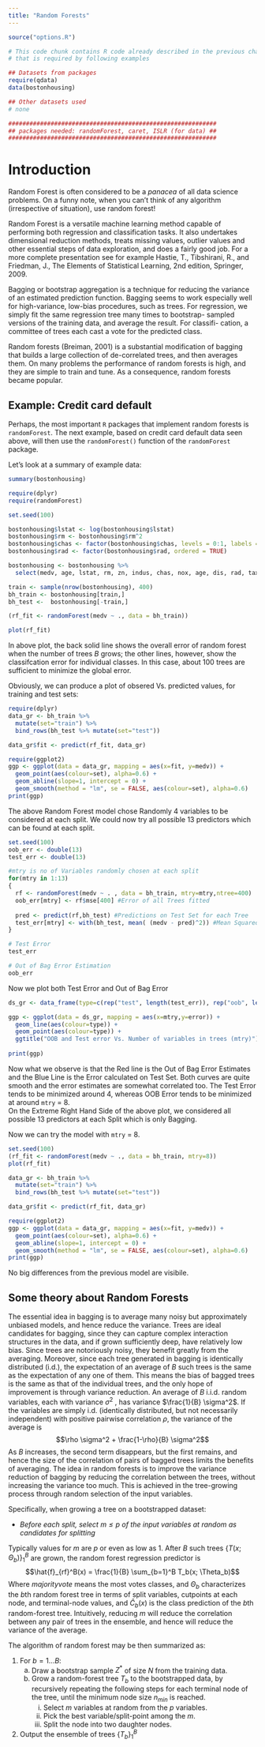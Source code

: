 ```yaml
---
title: "Random Forests"
---
```


```r
source("options.R")
```

```r
# This code chunk contains R code already described in the previous chapters
# that is required by following examples

## Datasets from packages
require(qdata)
data(bostonhousing)

## Other datasets used
# none

###########################################################
## packages needed: randomForest, caret, ISLR (for data) ##
###########################################################
```


# Introduction

Random Forest is often considered to be a _panacea_ of all data science problems.
On a funny note, when you can’t think of any algorithm (irrespective of situation),
use random forest!

Random Forest is a versatile machine learning method capable of performing both
regression and classification tasks. It also undertakes dimensional reduction methods,
treats missing values, outlier values and other essential steps of data exploration,
and does a fairly good job. For a
more complete presentation see for example Hastie, T., Tibshirani, R., and
Friedman, J., The Elements of Statistical Learning, 2nd edition, Springer,
2009.

Bagging or bootstrap aggregation is a technique for reducing
the variance of an estimated prediction function. Bagging seems to work
especially well for high-variance, low-bias procedures, such as trees. For
regression, we simply fit the same regression tree many times to bootstrap-
sampled versions of the training data, and average the result. For classifi-
cation, a committee of trees each cast a vote for the predicted class.

Random forests (Breiman, 2001) is a substantial modification of bagging
that builds a large collection of de-correlated trees, and then averages them.
On many problems the performance of random forests is high, and they are simple
to train and tune. As a consequence, random forests became popular.

## Example: Credit card default

Perhaps, the most important `R` packages that implement random forests is
`randomForest`.
The next example, based on credit card default data seen above, will then use
the `randomForest()` function of the `randomForest` package.


Let's look at a summary of example data:
```r
summary(bostonhousing)
```

```r
require(dplyr)
require(randomForest)
```

```r
set.seed(100)

bostonhousing$lstat <- log(bostonhousing$lstat)
bostonhousing$rm <- bostonhousing$rm^2
bostonhousing$chas <- factor(bostonhousing$chas, levels = 0:1, labels = c("no", "yes"))
bostonhousing$rad <- factor(bostonhousing$rad, ordered = TRUE)

bostonhousing <- bostonhousing %>%
  select(medv, age, lstat, rm, zn, indus, chas, nox, age, dis, rad, tax, crim, b, ptratio)

train <- sample(nrow(bostonhousing), 400)
bh_train <- bostonhousing[train,]
bh_test <-  bostonhousing[-train,]

(rf_fit <- randomForest(medv ~ ., data = bh_train))

plot(rf_fit)
```

<!--- https://stats.stackexchange.com/questions/51629/multiple-curves-when-plotting-a-random-forest --->
In above plot, the back solid line shows the overall error of random forest when the number of trees $B$ grows;
the other lines, however, show the classifcation error for individual classes. In this case, about 100 trees 
are sufficient to minimize the global error.

Obviously, we can produce a plot of obsered Vs. predicted values, for training and test sets:
```r
require(dplyr)
data_gr <- bh_train %>%
  mutate(set="train") %>%
  bind_rows(bh_test %>% mutate(set="test"))

data_gr$fit <- predict(rf_fit, data_gr)

require(ggplot2)
ggp <- ggplot(data = data_gr, mapping = aes(x=fit, y=medv)) +
  geom_point(aes(colour=set), alpha=0.6) +
  geom_abline(slope=1, intercept = 0) +
  geom_smooth(method = "lm", se = FALSE, aes(colour=set), alpha=0.6)
print(ggp)
```

The above Random Forest model chose Randomly 4 variables to be considered at each split. We could now try all possible 13 predictors which can be found at each split.

```r
set.seed(100)
oob_err <- double(13)
test_err <- double(13)

#mtry is no of Variables randomly chosen at each split
for(mtry in 1:13) 
{
  rf <- randomForest(medv ~ . , data = bh_train, mtry=mtry,ntree=400) 
  oob_err[mtry] <- rf$mse[400] #Error of all Trees fitted
  
  pred <- predict(rf,bh_test) #Predictions on Test Set for each Tree
  test_err[mtry] <- with(bh_test, mean( (medv - pred)^2)) #Mean Squared Test Error
}

# Test Error
test_err

# Out of Bag Error Estimation
oob_err
```

Now we plot both Test Error and Out of Bag Error
```r
ds_gr <- data_frame(type=c(rep("test", length(test_err)), rep("oob", length(oob_err))), mtry = c(1:length(test_err), 1:length(oob_err)), error=c(test_err, oob_err))

ggp <- ggplot(data = ds_gr, mapping = aes(x=mtry,y=error)) +
  geom_line(aes(colour=type)) +
  geom_point(aes(colour=type)) + 
  ggtitle("OOB and Test error Vs. Number of variables in trees (mtry)")
  
print(ggp)
```

Now what we observe is that the Red line is the Out of Bag Error Estimates and the Blue Line is the Error calculated on Test Set. Both curves are quite smooth and the error estimates are somewhat correlated too. The Test Error tends to be minimized around 4, whereas OOB Error tends to be minimized at around `mtry` = 8.  
On the Extreme Right Hand Side of the above plot, we considered all possible 13 predictors at each Split which is only Bagging.

Now we can try the model with `mtry` = 8.

```r
set.seed(100)
(rf_fit <- randomForest(medv ~ ., data = bh_train, mtry=8))
plot(rf_fit)

data_gr <- bh_train %>%
  mutate(set="train") %>%
  bind_rows(bh_test %>% mutate(set="test"))

data_gr$fit <- predict(rf_fit, data_gr)

require(ggplot2)
ggp <- ggplot(data = data_gr, mapping = aes(x=fit, y=medv)) +
  geom_point(aes(colour=set), alpha=0.6) +
  geom_abline(slope=1, intercept = 0) +
  geom_smooth(method = "lm", se = FALSE, aes(colour=set), alpha=0.6)
print(ggp)
```

No big differences from the previous model are visibile.

## Some theory about Random Forests

The essential idea in bagging is to average many noisy but
approximately unbiased models, and hence reduce the variance. Trees are
ideal candidates for bagging, since they can capture complex interaction
structures in the data, and if grown sufficiently deep, have relatively low
bias. Since trees are notoriously noisy, they benefit greatly from the averaging.
Moreover, since each tree generated in bagging is identically distributed
(i.d.), the expectation of an average of $B$ such trees is the same as the 
expectation of any one of them. This means the bias of bagged trees is the
same as that of the individual trees, and the only hope of improvement is
through variance reduction. 
An average of $B$ i.i.d. random variables, each with variance $\sigma^2$ , has variance
$\frac{1}{B} \sigma^2$. If the variables are simply i.d. (identically distributed, but not
necessarily independent) with positive pairwise correlation $\rho$, the variance
of the average is
$$\rho \sigma^2 + \frac{1-\rho}{B} \sigma^2$$
As $B$ increases, the second term disappears, but the first remains, and
hence the size of the correlation of pairs of bagged trees limits the benefits
of averaging. The idea in random forests is to improve
the variance reduction of bagging by reducing the correlation between the
trees, without increasing the variance too much. This is achieved in the
tree-growing process through random selection of the input variables.

Specifically, when growing a tree on a bootstrapped dataset:

 * _Before each split, select $m \le p$ of the input variables at random as candidates for splitting_

Typically values for $m$ are $p$ or even as low as 1.
After $B$ such trees $\left\{T (x; \Theta_b )\right\}_1^B$
are grown, the random forest regression predictor is
$$\hat{f}_{rf}^B(x) = \frac{1}{B} \sum_{b=1}^B T_b(x; \Theta_b)$$ 
Where $majority vote$ means the most votes classes, and $\Theta_b$ characterizes
the $b$th random forest tree in
terms of split variables, cutpoints at each node, and terminal-node values, and
$\hat{C}_b(x)$ is the class prediction of the $b$th random-forest tree.
Intuitively, reducing $m$ will reduce the correlation between any pair of trees
in the ensemble, and hence will reduce the variance of the average.  

The algorithm of random forest may be then summarized as:

1. For $b = 1 \dots B$:
    (a) Draw a bootstrap sample $Z^*$ of size $N$ from the training data.
    (b) Grow a random-forest tree $T_b$ to the bootstrapped data, by recursively repeating the following steps for each terminal node of the tree, until the minimum node size $n_{min}$ is reached.
        i. Select $m$ variables at random from the $p$ variables.
        ii. Pick the best variable/split-point among the $m$.
        iii. Split the node into two daughter nodes.
2. Output the ensemble of trees $\left\{T_b\right\}_1^B$

<!---
# Exerccises?
--->